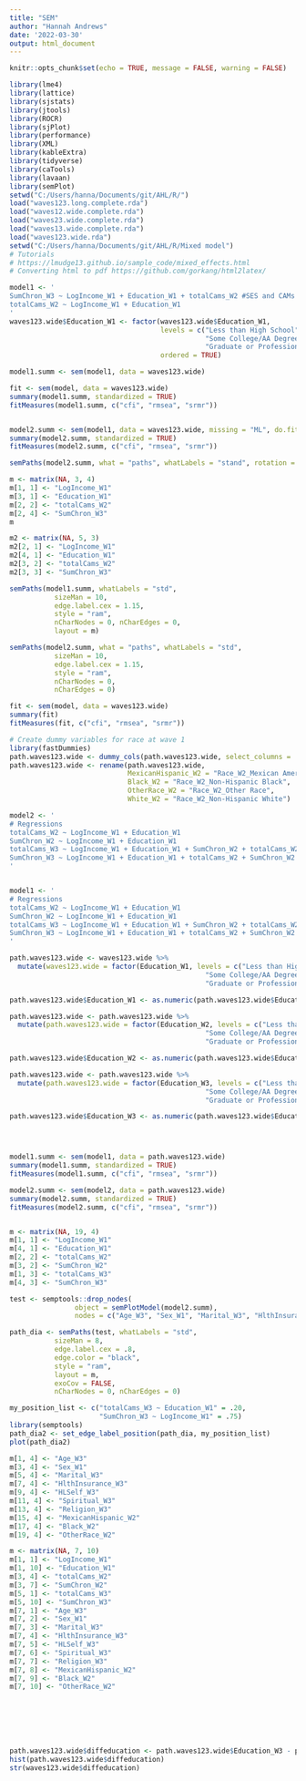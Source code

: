 ```yaml
---
title: "SEM"
author: "Hannah Andrews"
date: '2022-03-30'
output: html_document
---
```


```r
knitr::opts_chunk$set(echo = TRUE, message = FALSE, warning = FALSE)

```
```r
library(lme4)
library(lattice)
library(sjstats)
library(jtools)
library(ROCR)
library(sjPlot)
library(performance)
library(XML)
library(kableExtra)
library(tidyverse)
library(caTools)
library(lavaan)
library(semPlot)
setwd("C:/Users/hanna/Documents/git/AHL/R/")
load("waves123.long.complete.rda")
load("waves12.wide.complete.rda")
load("waves23.wide.complete.rda")
load("waves13.wide.complete.rda")
load("waves123.wide.rda")
setwd("C:/Users/hanna/Documents/git/AHL/R/Mixed model")
# Tutorials
# https://lmudge13.github.io/sample_code/mixed_effects.html
# Converting html to pdf https://github.com/gorkang/html2latex/
```
```r
model1 <- '
SumChron_W3 ~ LogIncome_W1 + Education_W1 + totalCams_W2 #SES and CAMs predict health
totalCams_W2 ~ LogIncome_W1 + Education_W1
'
waves123.wide$Education_W1 <- factor(waves123.wide$Education_W1, 
                                     levels = c("Less than High School", "HS Diploma/GED", 
                                                "Some College/AA Degree", "College Grad",
                                                "Graduate or Professional Degree"), 
                                     ordered = TRUE)

model1.summ <- sem(model1, data = waves123.wide)

fit <- sem(model, data = waves123.wide)
summary(model1.summ, standardized = TRUE)
fitMeasures(model1.summ, c("cfi", "rmsea", "srmr"))


model2.summ <- sem(model1, data = waves123.wide, missing = "ML", do.fit = TRUE)
summary(model2.summ, standardized = TRUE)
fitMeasures(model2.summ, c("cfi", "rmsea", "srmr"))

semPaths(model2.summ, what = "paths", whatLabels = "stand", rotation = 1)

m <- matrix(NA, 3, 4)
m[1, 1] <- "LogIncome_W1"
m[3, 1] <- "Education_W1"
m[2, 2] <- "totalCams_W2"
m[2, 4] <- "SumChron_W3"
m

m2 <- matrix(NA, 5, 3)
m2[2, 1] <- "LogIncome_W1"
m2[4, 1] <- "Education_W1"
m2[3, 2] <- "totalCams_W2"
m2[3, 3] <- "SumChron_W3" 

semPaths(model1.summ, whatLabels = "std",
           sizeMan = 10,
           edge.label.cex = 1.15,
           style = "ram", 
           nCharNodes = 0, nCharEdges = 0,
           layout = m)

semPaths(model2.summ, what = "paths", whatLabels = "std",
           sizeMan = 10,
           edge.label.cex = 1.15,
           style = "ram", 
           nCharNodes = 0, 
           nCharEdges = 0)
```

```r

         
fit <- sem(model, data = waves123.wide)
summary(fit)
fitMeasures(fit, c("cfi", "rmsea", "srmr"))

```

```r
# Create dummy variables for race at wave 1
library(fastDummies)
path.waves123.wide <- dummy_cols(path.waves123.wide, select_columns = 'Race_W2')
path.waves123.wide <- rename(path.waves123.wide, 
                             MexicanHispanic_W2 = "Race_W2_Mexican American and Other Hispanic",
                             Black_W2 = "Race_W2_Non-Hispanic Black", 
                             OtherRace_W2 = "Race_W2_Other Race",
                             White_W2 = "Race_W2_Non-Hispanic White")

model2 <- '
# Regressions
totalCams_W2 ~ LogIncome_W1 + Education_W1 
SumChron_W2 ~ LogIncome_W1 + Education_W1 
totalCams_W3 ~ LogIncome_W1 + Education_W1 + SumChron_W2 + totalCams_W2 + Age_W3 + Sex_W1 + Marital_W3 + HlthInsurance_W3 + HLSelf_W3 + Spiritual_W3 + Religion_W3 + MexicanHispanic_W2 + Black_W2 + OtherRace_W2
SumChron_W3 ~ LogIncome_W1 + Education_W1 + totalCams_W2 + SumChron_W2 + Age_W3 + Sex_W1 + Marital_W3 + HlthInsurance_W3 + HLSelf_W3 + Spiritual_W3 + Religion_W3 + MexicanHispanic_W2 + Black_W2 + OtherRace_W2
'


model1 <- '
# Regressions
totalCams_W2 ~ LogIncome_W1 + Education_W1  
SumChron_W2 ~ LogIncome_W1 + Education_W1 
totalCams_W3 ~ LogIncome_W1 + Education_W1 + SumChron_W2 + totalCams_W2
SumChron_W3 ~ LogIncome_W1 + Education_W1 + totalCams_W2 + SumChron_W2
'

path.waves123.wide <- waves123.wide %>%
  mutate(waves123.wide = factor(Education_W1, levels = c("Less than High School", "HS Diploma/GED", 
                                                "Some College/AA Degree", "College Grad",
                                                "Graduate or Professional Degree"), labels = 1:5, ordered = TRUE))

path.waves123.wide$Education_W1 <- as.numeric(path.waves123.wide$Education_W1)

path.waves123.wide <- path.waves123.wide %>%
  mutate(path.waves123.wide = factor(Education_W2, levels = c("Less than High School", "HS Diploma/GED", 
                                                "Some College/AA Degree", "College Grad",
                                                "Graduate or Professional Degree"), labels = 1:5, ordered = TRUE))

path.waves123.wide$Education_W2 <- as.numeric(path.waves123.wide$Education_W2)

path.waves123.wide <- path.waves123.wide %>%
  mutate(path.waves123.wide = factor(Education_W3, levels = c("Less than High School", "HS Diploma/GED", 
                                                "Some College/AA Degree", "College Grad",
                                                "Graduate or Professional Degree"), labels = 1:5, ordered = TRUE))

path.waves123.wide$Education_W3 <- as.numeric(path.waves123.wide$Education_W3)




model1.summ <- sem(model1, data = path.waves123.wide)
summary(model1.summ, standardized = TRUE)
fitMeasures(model1.summ, c("cfi", "rmsea", "srmr"))

model2.summ <- sem(model2, data = path.waves123.wide)
summary(model2.summ, standardized = TRUE)
fitMeasures(model2.summ, c("cfi", "rmsea", "srmr"))


m <- matrix(NA, 19, 4)
m[1, 1] <- "LogIncome_W1"
m[4, 1] <- "Education_W1"
m[2, 2] <- "totalCams_W2"
m[3, 2] <- "SumChron_W2"
m[1, 3] <- "totalCams_W3"
m[4, 3] <- "SumChron_W3"

test <- semptools::drop_nodes(
                object = semPlotModel(model2.summ),
                nodes = c("Age_W3", "Sex_W1", "Marital_W3", "HlthInsurance_W3", "HLSelf_W3", "Spiritual_W3", "Religion_W3", "MexicanHispanic_W2", "Black_W2", "OtherRace_W2"))

path_dia <- semPaths(test, whatLabels = "std",
           sizeMan = 8,
           edge.label.cex = .8,
           edge.color = "black",
           style = "ram",
           layout = m,
           exoCov = FALSE,
           nCharNodes = 0, nCharEdges = 0)

my_position_list <- c("totalCams_W3 ~ Education_W1" = .20, 
                      "SumChron_W3 ~ LogIncome_W1" = .75)
library(semptools)
path_dia2 <- set_edge_label_position(path_dia, my_position_list)
plot(path_dia2)

m[1, 4] <- "Age_W3" 
m[3, 4] <- "Sex_W1" 
m[5, 4] <- "Marital_W3" 
m[7, 4] <- "HlthInsurance_W3"
m[9, 4] <- "HLSelf_W3" 
m[11, 4] <- "Spiritual_W3"
m[13, 4] <- "Religion_W3" 
m[15, 4] <- "MexicanHispanic_W2"
m[17, 4] <- "Black_W2" 
m[19, 4] <- "OtherRace_W2"

m <- matrix(NA, 7, 10)
m[1, 1] <- "LogIncome_W1"
m[1, 10] <- "Education_W1"
m[3, 4] <- "totalCams_W2"
m[3, 7] <- "SumChron_W2"
m[5, 1] <- "totalCams_W3"
m[5, 10] <- "SumChron_W3"
m[7, 1] <- "Age_W3" 
m[7, 2] <- "Sex_W1" 
m[7, 3] <- "Marital_W3" 
m[7, 4] <- "HlthInsurance_W3"
m[7, 5] <- "HLSelf_W3" 
m[7, 6] <- "Spiritual_W3"
m[7, 7] <- "Religion_W3" 
m[7, 8] <- "MexicanHispanic_W2"
m[7, 9] <- "Black_W2" 
m[7, 10] <- "OtherRace_W2"







path.waves123.wide$diffeducation <- path.waves123.wide$Education_W3 - path.waves123.wide$Education_W1
hist(path.waves123.wide$diffeducation)
str(waves123.wide$diffeducation)

```
